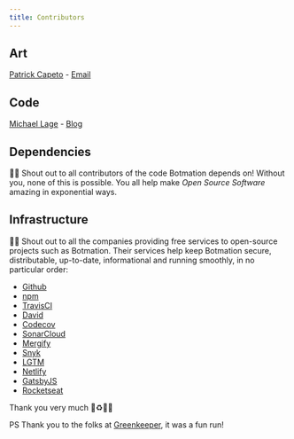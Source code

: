 ---
title: Contributors
---

## Art

[Patrick Capeto](https://www.instagram.com/patrick.capeto/) - [Email](mailto:me@patrickcapeto.com)

## Code

[Michael Lage](https://github.com/mrWh1te) - [Blog](https://copynpaste.me/)

## Dependencies
🧙​​📢 Shout out to all contributors of the code Botmation depends on! Without you, none of this is possible. You all help make *Open Source Software* amazing in exponential ways.

## Infrastructure
🧙​​📢 Shout out to all the companies providing free services to open-source projects such as Botmation. Their services help keep Botmation secure, distributable, up-to-date, informational and running smoothly, in no particular order:
 - [Github](https://gituhb.com)
 - [npm](https://npmjs.com)
 - [TravisCI](https://travis-ci.com)
 - [David](https://david-dm.org)
 - [Codecov](https://codecov.io)
 - [SonarCloud](https://sonarcloud.io)
 - [Mergify](https://mergify.io/)
 - [Snyk](https://snyk.io/)
 - [LGTM](https://lgtm.com)
 - [Netlify](https://netlify.com)
 - [GatsbyJS](https://www.gatsbyjs.com/)
 - [Rocketseat](https://rocketseat.com.br/)

Thank you very much 💜♻️🙌🎉

PS Thank you to the folks at [Greenkeeper](https://greenkeeper.io/), it was a fun run!